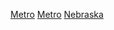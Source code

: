 {{United States topic|prefix=:Category:|suffix=都會區|navbar=plain|state=expanded}}
{{Commons category|Metropolitan areas of Nebraska}}

[[Category:內布拉斯加州聚居地|Metro]]
[[Category:內布拉斯加州人口|Metro]]
[[Category:美國各州城市群|Nebraska]]